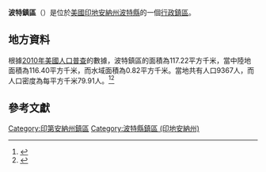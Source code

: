 {{noteTA
|G1=USState
|G2=地名
|G3=Unit
}}
{{Infobox settlement
|official_name            = 波特鎮區
|native_name = Porter Township
|settlement_type          = [[行政鎮區|行政鎮區]]
|image_skyline            =
|imagesize                = 
|image_map                = Map highlighting Porter Township, Porter County, Indiana.svg
|mapsize                  = 250px
|pushpin_map  =USA Indiana
|pushpin_label = 波特鎮區
|pushpin_label_position   = top
|pushpin_map_caption      = 波特鎮區在印地安納州的位置
|subdivision_type         = [[世界政區索引|國家]]
|subdivision_type1        = [[美国州份|州份]]
|subdivision_type2        = [[印地安納州行政区划|縣]]
|subdivision_name         = [[美国|美国]]
|subdivision_name1        = [[印地安納州|印地安納州]]
|subdivision_name2        = [[波特縣_(印地安納州)|波特縣]]
|elevation_ft             = 718
|elevation_m              = 219
|timezone                 = [[北美东部時區|北美东部時區]]
|area_total_km2           = 117.22
|area_land_km2            = 116.40
|area_water_km2           = 0.82
|area_total_sq_mi         = 
|area_land_sq_mi          = 
|area_water_sq_mi         = 
|population_as_of         = [[2010年美國人口普查|2010]]
|population_footnotes     = 
|population_total         = 9367
|population_density_km2   = auto
|population_density_sq_mi = auto
|utc_offset               = -5
|coordinates              = {{coord|41|23|28|N|87|09|10|W|type:city_region:US-AL_source:GNS-enwiki|display=inline,title}}
| coor_pinpoint           = 
| coordinates_footnotes   = 
|timezone_DST             = EDT
|utc_offset_DST           = -4
|postal_code_type         = [[美國郵區編號|郵區編號]]
|postal_code              = 
|area_code                = {{link-en|电话区号219|Area code 219|219}}
|blank_name = [[地名信息系统|GNIS ID]]
|blank_info = 453760
}}
'''波特鎮區'''（{{lang-en|Porter Township}}）是位於[[美國|美國]][[印地安納州|印地安納州]][[波特縣_(印地安納州)|波特縣]]的一個[[行政鎮區|行政鎮區]]。

== 地方資料 ==
根據[[2010年美國人口普查|2010年美國人口普查]]的數據，波特鎮區的面積為117.22平方千米，當中陸地面積為116.40平方千米，而水域面積為0.82平方千米。當地共有人口9367人，而人口密度為每平方千米79.91人。<ref name="GR8">{{cite web|url=http://factfinder2.census.gov|publisher=[[美国人口调查局|美国人口调查局]]|accessdate=2011-05-14|title=American FactFinder|archive-date=2013-09-11|archive-url=https://web.archive.org/web/20130911234518/http://factfinder2.census.gov/|dead-url=no}}</ref><ref>{{cite web|url=https://www.citypopulation.de/en/usa/indiana/admin/|title=USA: Indiana (Counties and Townships) - City Population|access-date=2020-08-14|archive-date=2020-04-22|archive-url=https://web.archive.org/web/20200422090607/https://www.citypopulation.de/en/usa/indiana/admin/|dead-url=no}}</ref>

== 參考文獻 ==
{{reflist}}

{{波特縣 (印地安納州)}}

{{DEFAULTSORT:Porter Township}}
[[Category:印第安納州鎮區|Category:印第安納州鎮區]]
[[Category:波特縣鎮區_(印地安納州)|Category:波特縣鎮區 (印地安納州)]]

{{Indiana-geo-stub}}